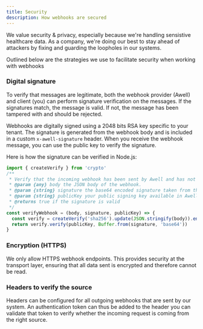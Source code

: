 ```yaml
---
title: Security
description: How webhooks are secured
---
```


We value security & privacy, especially because we're handling sensistive healthcare data. As a company, we're doing our best to stay ahead of attackers by fixing and guarding the loopholes in our systems.

Outlined below are the strategies we use to facilitate security when working with webhooks

### Digital signature

To verify that messages are legitimate, both the webhook provider (Awell) and client (you) can perform signature verification on the messages. If the signatures match, the message is valid. If not, the message has been tampered with and should be rejected.

Webhooks are digitally signed using a 2048 bits RSA key specific to your tenant. The signature is generated from the webhook body and is included in a custom `x-awell-signature` header. When you receive the webhook message, you can use the public key to verify the signature.

Here is how the signature can be verified in Node.js:

```typescript
import { createVerify } from 'crypto'
/**
 * Verify that the incoming webhook has been sent by Awell and has not been tampered with.
 * @param {any} body the JSON body of the webhook.
 * @param {string} signature the base64 encoded signature taken from the `x-awell-signature` header.
 * @param {string} publicKey your public signing key available in Awell Studio.
 * @returns true if the signature is valid
 */
const verifyWebhook = (body, signature, publicKey) => {
  const verify = createVerify('sha256').update(JSON.stringify(body)).end()
  return verify.verify(publicKey, Buffer.from(signature, 'base64'))
}
```

### Encryption (HTTPS)

We only allow HTTPS webhook endpoints. This provides security at the transport layer, ensuring that all data sent is encrypted and therefore cannot be read.

### Headers to verify the source

Headers can be configured for all outgoing webhooks that are sent by our system. An authentication token can thus be added to the header you can validate that token to verify whether the incoming request is coming from the right source.
